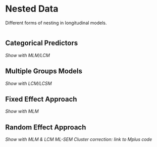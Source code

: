 # Nested Data {#nesting}

Different forms of nesting in longitudinal models.

```r
```

## Categorical Predictors
*Show with MLM/LCM*

## Multiple Groups Models
*Show with LCM/LCSM*

## Fixed Effect Approach
*Show with MLM*

## Random Effect Approach
*Show with MLM & LCM*
*ML-SEM*
*Cluster correction: link to Mplus code*



